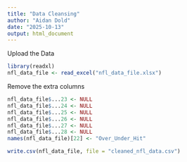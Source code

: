 ```yaml
---
title: "Data Cleansing"
author: "Aidan Dold"
date: "2025-10-13"
output: html_document
---
```


Upload the Data 
```r
library(readxl)
nfl_data_file <- read_excel("nfl_data_file.xlsx")
```

Remove the extra columns
```r
nfl_data_file$...23 <- NULL
nfl_data_file$...24 <- NULL
nfl_data_file$...25 <- NULL
nfl_data_file$...26 <- NULL
nfl_data_file$...27 <- NULL
nfl_data_file$...28 <- NULL
names(nfl_data_file)[22] <- "Over_Under_Hit"
```

```r
write.csv(nfl_data_file, file = "cleaned_nfl_data.csv")
```


